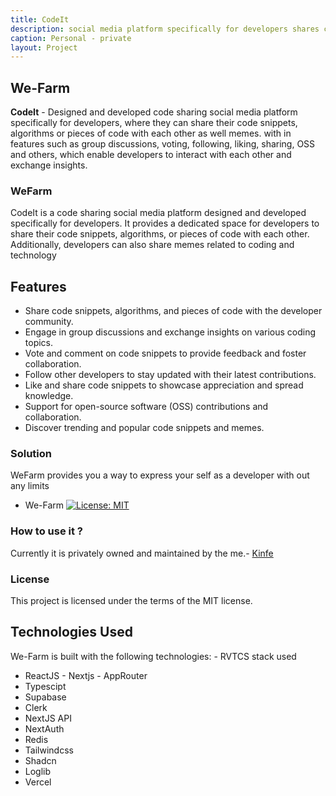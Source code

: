 ```yaml
---
title: CodeIt
description: social media platform specifically for developers shares code snippet, algorithms each other as well memes
caption: Personal - private
layout: Project
---
```


## We-Farm

**CodeIt** - Designed and developed code sharing social media platform specifically for developers, where they can
share their code snippets, algorithms or pieces of code with each other as well memes. with in features such as group
discussions, voting, following, liking, sharing, OSS and others, which enable developers to interact with each other
and exchange insights.

### WeFarm

CodeIt is a code sharing social media platform designed and developed specifically for developers. It provides a dedicated space for developers to share their code snippets, algorithms, or pieces of code with each other. Additionally, developers can also share memes related to coding and technology

## Features

- Share code snippets, algorithms, and pieces of code with the developer community.
- Engage in group discussions and exchange insights on various coding topics.
- Vote and comment on code snippets to provide feedback and foster collaboration.
- Follow other developers to stay updated with their latest contributions.
- Like and share code snippets to showcase appreciation and spread knowledge.
- Support for open-source software (OSS) contributions and collaboration.
- Discover trending and popular code snippets and memes.

### Solution

WeFarm provides you a way to express your self as a developer with out any limits

- We-Farm
  [![License: MIT](https://img.shields.io/badge/License-MIT-yellow.svg)](https://opensource.org/licenses/MIT)

### How to use it ?

Currently it is privately owned and maintained by the me.- [Kinfe](https://github.com/Kinfe123)

### License

This project is licensed under the terms of the MIT license.

## Technologies Used

We-Farm is built with the following technologies: - RVTCS stack used

- ReactJS - Nextjs - AppRouter
- Typescipt
- Supabase
- Clerk
- NextJS API
- NextAuth
- Redis
- Tailwindcss
- Shadcn
- Loglib
- Vercel
